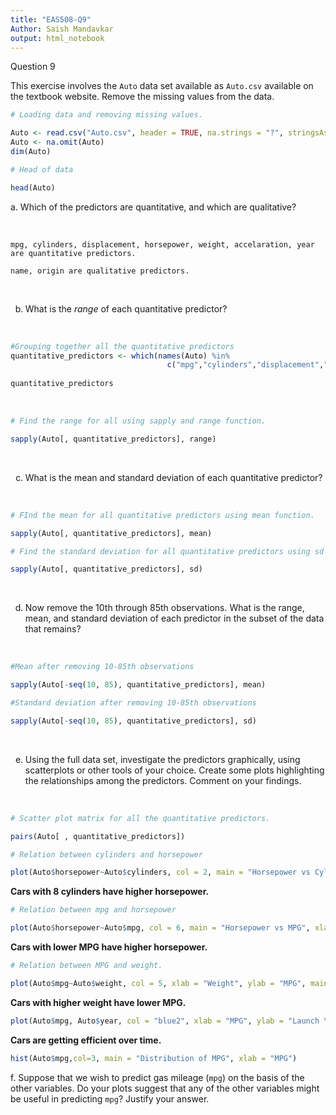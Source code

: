 ```yaml
---
title: "EAS508-Q9"
Author: Saish Mandavkar
output: html_notebook
---
```


Question 9

This exercise involves the `Auto` data set available as `Auto.csv` available on the textbook website. Remove the missing values from the data.

```r
# Loading data and removing missing values.

Auto <- read.csv("Auto.csv", header = TRUE, na.strings = "?", stringsAsFactors = T)
Auto <- na.omit(Auto)
dim(Auto)
```

```r
# Head of data

head(Auto)
```

| a. Which of the predictors are quantitative, and which are qualitative?

<br>

    mpg, cylinders, displacement, horsepower, weight, accelaration, year are quantitative predictors.

    name, origin are qualitative predictors. 

<br>

b.  What is the *range* of each quantitative predictor?

<br>

```r
#Grouping together all the quantitative predictors
quantitative_predictors <- which(names(Auto) %in%
                                   c("mpg","cylinders","displacement","horsepower", "weight","acceleration","year"))
      
quantitative_predictors
```

<br>

```r
# Find the range for all using sapply and range function.

sapply(Auto[, quantitative_predictors], range)
```

<br>

c.  What is the mean and standard deviation of each quantitative predictor?

<br>

```r
# FInd the mean for all quantitative predictors using mean function.

sapply(Auto[, quantitative_predictors], mean)
```

```r
# Find the standard deviation for all quantitative predictors using sd function.

sapply(Auto[, quantitative_predictors], sd)
```

<br>

d.  Now remove the 10th through 85th observations. What is the range, mean, and standard deviation of each predictor in the subset of the data that remains?

<br>

```r
#Mean after removing 10-85th observations

sapply(Auto[-seq(10, 85), quantitative_predictors], mean)
```

```r
#Standard deviation after removing 10-85th observations

sapply(Auto[-seq(10, 85), quantitative_predictors], sd)
```

<br>

e.  Using the full data set, investigate the predictors graphically, using scatterplots or other tools of your choice. Create some plots highlighting the relationships among the predictors. Comment on your findings.

<br>

```r
# Scatter plot matrix for all the quantitative predictors.

pairs(Auto[ , quantitative_predictors])
```

```r
# Relation between cylinders and horsepower

plot(Auto$horsepower~Auto$cylinders, col = 2, main = "Horsepower vs Cylinders", xlab = "Cylinders", ylab = "Horsepower")
```

| **Cars with 8 cylinders have higher horsepower.**

```r
# Relation between mpg and horsepower

plot(Auto$horsepower~Auto$mpg, col = 6, main = "Horsepower vs MPG", xlab = "MPG", ylab = "Horsepower")

```

| **Cars with lower MPG have higher horsepower.**

```r
# Relation between MPG and weight.

plot(Auto$mpg~Auto$weight, col = 5, xlab = "Weight", ylab = "MPG", main = "Weight vs MPG")
```

| **Cars with higher weight have lower MPG.**

```r
plot(Auto$mpg, Auto$year, col = "blue2", xlab = "MPG", ylab = "Launch Year")
```

| **Cars are getting efficient over time.**

```r
hist(Auto$mpg,col=3, main = "Distribution of MPG", xlab = "MPG")
```

f\. Suppose that we wish to predict gas mileage (`mpg`) on the basis of the other variables. Do your plots suggest that any of the other variables might be useful in predicting `mpg`? Justify your answer.
